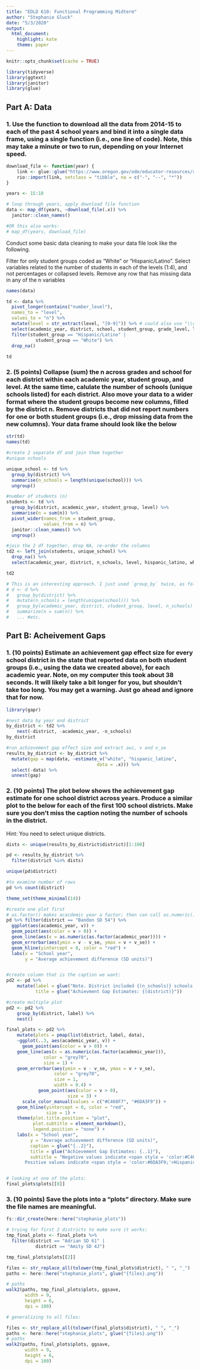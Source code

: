 ```yaml
---
title: "EDLD 610: Functional Programming Midterm"
author: "Stephanie Gluck"
date: "5/3/2020"
output: 
  html_document: 
    highlight: kate
    theme: paper
---
```


```r
knitr::opts_chunk$set(cache = TRUE)

library(tidyverse)
library(ggtext)
library(janitor)
library(glue)
```


## Part A: Data 

### 1. Use the function to download all the data from 2014-15 to each of the past 4 school years and bind it into a single data frame, using a single function (i.e., one line of code). Note, this may take a minute or two to run, depending on your Internet speed.

```r

download_file <- function(year) {
    link <- glue::glue("https://www.oregon.gov/ode/educator-resources/assessment/TestResults20{year}/pagr_schools_ela_raceethnicity_{year-1}{year}.xlsx")
    rio::import(link, setclass = "tibble", na = c("-", "--", "*"))
}

```

```r
years <- 15:18

# loop through years, apply download file function
data <- map_df(years, ~download_file(.x)) %>% 
  janitor::clean_names()

#OR this also works: 
# map_df(years, download_file)

```

Conduct some basic data cleaning to make your data file look like the following.

Filter for only student groups coded as "White" or "Hispanic/Latino".
Select variables related to the number of students in each of the levels (1:4), and not percentages or collapsed levels.
Remove any row that has missing data in any of the n variables

```r

names(data)

td <- data %>% 
  pivot_longer(contains("number_level"), 
  names_to = "level", 
  values_to = "n") %>%  
  mutate(level = str_extract(level, "[0-9]")) %>% # could also use "\\d" to mean "digit". You could also do this in your pivot_longer call
  select(academic_year, district, school, student_group, grade_level, level, n) %>% 
  filter(student_group == "Hispanic/Latino" |
           student_group == "White") %>% 
  drop_na()
  
td

```

### 2. (5 points) Collapse (sum) the n across grades and school for each district within each academic year, student group, and level. At the same time, calulate the number of schools (unique schools listed) for each district. Also move your data to a wider format where the student groups become new columns, filled by the district n. Remove districts that did not report numbers for one or both student groups (i.e., drop missing data from the new columns). Your data frame should look like the below

```r

str(td)
names(td)

#create 2 separate df and join them together 
#unique schools 

unique_school <- td %>% 
  group_by(district) %>% 
  summarise(n_schools = length(unique(school))) %>% 
  ungroup()

#number of students (n)
students <- td %>% 
  group_by(district, academic_year, student_group, level) %>% 
  summarise(n = sum(n)) %>% 
  pivot_wider(names_from = student_group, 
              values_from = n) %>% 
  janitor::clean_names() %>% 
  ungroup()

#join the 2 df together, drop NA, re-order the columns
td2 <- left_join(students, unique_school) %>% 
  drop_na() %>% 
  select(academic_year, district, n_schools, level, hispanic_latino, white)

td2

# This is an interesting approach. I just used `group_by` twice, as follows
# d <- d %>%
#   group_by(district) %>% 
#   mutate(n_schools = length(unique(school))) %>% 
# 	group_by(academic_year, district, student_group, level, n_schools) %>%
# 	summarize(n = sum(n)) %>%
#   ... #etc.
```

## Part B: Acheivement Gaps 

### 1. (10 points) Estimate an achievement gap effect size for every school district in the state that reported data on both student groups (i.e., using the data we created above), for each academic year. Note, on my computer this took about 38 seconds. It will likely take a bit longer for you, but shouldn’t take too long. You may get a warning. Just go ahead and ignore that for now.

```r

library(gapr)

#nest data by year and district 
by_district <- td2 %>%
    nest(-district, -academic_year, -n_schools)
by_district

#run achievement gap effect size and extract auc, v and v_se
results_by_district <- by_district %>%
  mutate(gap = map(data, ~estimate_v("white", "hispanic_latino", 
                                  data = .x))) %>% 
  select(-data) %>% 
  unnest(gap)
```


### 2. (10 points) The plot below shows the achievement gap estimate for one school district across years. Produce a similar plot to the below for each of the first 100 school districts. Make sure you don’t miss the caption noting the number of schools in the district.

Hint: You need to select unique districts.

```r
dists <- unique(results_by_district$district)[1:100]

pd <- results_by_district %>% 
  filter(district %in% dists)

unique(pd$district)

#to examine number of rows 
pd %>% count(district)

```

```r

theme_set(theme_minimal(14))

#create one plot first
# as.factor() makes acacdemic year a factor; then can call as.numeric() on this to make academic_year numeric in order to connect via geam_line: 
pd %>% filter(district == "Bandon SD 54") %>% 
  ggplot(aes(academic_year, v)) + 
  geom_point(aes(color = v > 0)) +
  geom_line(aes(x = as.numeric(as.factor(academic_year)))) +
  geom_errorbar(aes(ymin = v - v_se, ymax = v + v_se)) +
  geom_hline(yintercept = 0, color = "red") +
  labs(x = "School year",
       y = "Average achievement difference (SD units)")


#create column that is the caption we want: 
pd2 <- pd %>%
    mutate(label = glue("Note. District included {(n_schools)} schools."),
           title = glue("Achievment Gap Estimates: {(district)}"))

#create multiple plot
pd2 <- pd2 %>%
    group_by(district, label) %>%
    nest()

final_plots <- pd2 %>%
    mutate(plots = pmap(list(district, label, data),
    ~ggplot(..3, aes(academic_year, v)) +
      geom_point(aes(color = v > 0)) +
    geom_line(aes(x = as.numeric(as.factor(academic_year))),
              color = "grey70", 
              size = 1) +
    geom_errorbar(aes(ymin = v - v_se, ymax = v + v_se),
                  color = "grey70", 
                  size = 1, 
                  width = 0.4) +
            geom_point(aes(color = v > 0), 
                       size = 3) +
      scale_color_manual(values = c("#C468F7", "#6DA3F9")) +
    geom_hline(yintercept = 0, color = "red",
               size = 1) +
    theme(plot.title.position = "plot",
          plot.subtitle = element_markdown(),
          legend.position = "none") +
    labs(x = "School year",
         y = "Average achievement difference (SD units)",
         caption = glue("{..2}"),
         title = glue("Achievement Gap Estimates: {..1}"), 
         subtitle = "Negative values indicate <span style = 'color:#C468F7;'>White</span> students have higher average achievement  
       Positive values indicate <span style = 'color:#6DA3F9;'>Hispanic/Latino</span> students have higher average achievement.")))


# looking at one of the plots: 
final_plots$plots[[8]]


```


### 3. (10 points) Save the plots into a “plots” directory. Make sure the file names are meaningful.

```r


fs::dir_create(here::here("stephanie_plots"))

# trying for first 2 districts to make sure it works: 
tmp_final_plots <- final_plots %>%
  filter(district == "Adrian SD 61" |
           district == "Amity SD 4J")

tmp_final_plots$plots[[2]]

files <- str_replace_all(tolower(tmp_final_plots$district), " ", "_")
paths <- here::here("stephanie_plots", glue("{files}.png"))

# paths
walk2(paths, tmp_final_plots$plots, ggsave,
       width = 9, 
       height = 6,
       dpi = 100)

# generalizing to all files:

files <- str_replace_all(tolower(final_plots$district), " ", "_")
paths <- here::here("stephanie_plots", glue("{files}.png"))
# paths
walk2(paths, final_plots$plots, ggsave,
       width = 9, 
       height = 6,
       dpi = 100)

```

